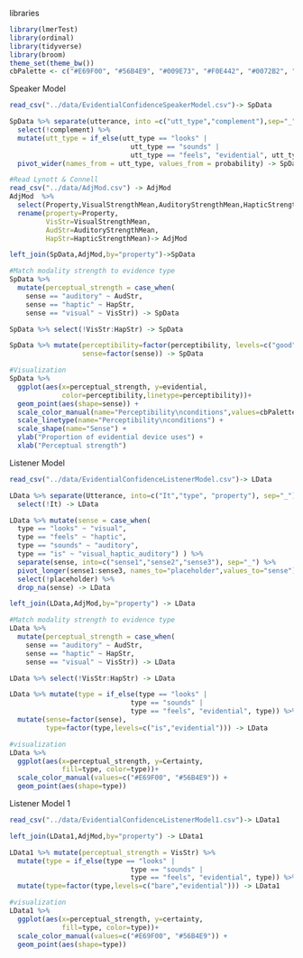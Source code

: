 libraries
```{r libraries}
library(lmerTest)
library(ordinal)
library(tidyverse)
library(broom)
theme_set(theme_bw())
cbPalette <- c("#E69F00", "#56B4E9", "#009E73", "#F0E442", "#0072B2", "#D55E00", "#CC79A7")
```

Speaker Model
```{r data wrangling}
read_csv("../data/EvidentialConfidenceSpeakerModel.csv")-> SpData

SpData %>% separate(utterance, into =c("utt_type","complement"),sep="_") %>% 
  select(!complement) %>% 
  mutate(utt_type = if_else(utt_type == "looks" | 
                              utt_type == "sounds" | 
                              utt_type == "feels", "evidential", utt_type)) %>% 
  pivot_wider(names_from = utt_type, values_from = probability) -> SpData

#Read Lynott & Connell
read_csv("../data/AdjMod.csv") -> AdjMod
AdjMod  %>%  
  select(Property,VisualStrengthMean,AuditoryStrengthMean,HapticStrengthMean) %>% 
  rename(property=Property,
         VisStr=VisualStrengthMean,
         AudStr=AuditoryStrengthMean,
         HapStr=HapticStrengthMean)-> AdjMod

left_join(SpData,AdjMod,by="property")->SpData

#Match modality strength to evidence type
SpData %>% 
  mutate(perceptual_strength = case_when(
    sense == "auditory" ~ AudStr,
    sense == "haptic" ~ HapStr,
    sense == "visual" ~ VisStr)) -> SpData

SpData %>% select(!VisStr:HapStr) -> SpData

SpData %>% mutate(perceptibility=factor(perceptibility, levels=c("good","bad")),
                  sense=factor(sense)) -> SpData

#Visualization
SpData %>% 
  ggplot(aes(x=perceptual_strength, y=evidential,
             color=perceptibility,linetype=perceptibility))+
  geom_point(aes(shape=sense)) +
  scale_color_manual(name="Perceptibility\nconditions",values=cbPalette[5:6]) +
  scale_linetype(name="Perceptibility\nconditions") +
  scale_shape(name="Sense") +
  ylab("Proportion of evidential device uses") +
  xlab("Perceptual strength")
```
Listener Model
``` {r}
read_csv("../data/EvidentialConfidenceListenerModel.csv")-> LData

LData %>% separate(Utterance, into=c("It","type", "property"), sep="_") %>% 
  select(!It) -> LData

LData %>% mutate(sense = case_when(
  type == "looks" ~ "visual",
  type == "feels" ~ "haptic",
  type == "sounds" ~ "auditory",
  type == "is" ~ "visual_haptic_auditory") ) %>% 
  separate(sense, into=c("sense1","sense2","sense3"), sep="_") %>% 
  pivot_longer(sense1:sense3, names_to="placeholder",values_to="sense") %>% 
  select(!placeholder) %>% 
  drop_na(sense) -> LData

left_join(LData,AdjMod,by="property") -> LData

#Match modality strength to evidence type
LData %>% 
  mutate(perceptual_strength = case_when(
    sense == "auditory" ~ AudStr,
    sense == "haptic" ~ HapStr,
    sense == "visual" ~ VisStr)) -> LData

LData %>% select(!VisStr:HapStr) -> LData

LData %>% mutate(type = if_else(type == "looks" | 
                              type == "sounds" | 
                              type == "feels", "evidential", type)) %>% 
  mutate(sense=factor(sense),
         type=factor(type,levels=c("is","evidential"))) -> LData

#visualization
LData %>% 
  ggplot(aes(x=perceptual_strength, y=Certainty,
             fill=type, color=type))+
  scale_color_manual(values=c("#E69F00", "#56B4E9")) +
  geom_point(aes(shape=type))

```

Listener Model 1
``` {r}
read_csv("../data/EvidentialConfidenceListenerModel1.csv")-> LData1

left_join(LData1,AdjMod,by="property") -> LData1

LData1 %>% mutate(perceptual_strength = VisStr) %>% 
  mutate(type = if_else(type == "looks" | 
                              type == "sounds" | 
                              type == "feels", "evidential", type)) %>% 
  mutate(type=factor(type,levels=c("bare","evidential"))) -> LData1

#visualization
LData1 %>% 
  ggplot(aes(x=perceptual_strength, y=certainty,
             fill=type, color=type))+
  scale_color_manual(values=c("#E69F00", "#56B4E9")) +
  geom_point(aes(shape=type))
```
